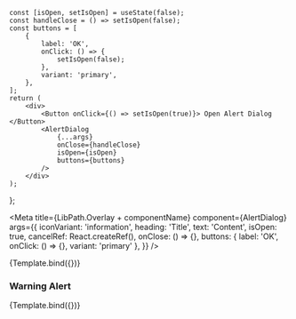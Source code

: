 
    const [isOpen, setIsOpen] = useState(false);
    const handleClose = () => setIsOpen(false);
    const buttons = [
        {
            label: 'OK',
            onClick: () => {
                setIsOpen(false);
            },
            variant: 'primary',
        },
    ];
    return (
        <div>
            <Button onClick={() => setIsOpen(true)}> Open Alert Dialog </Button>
            <AlertDialog
                {...args}
                onClose={handleClose}
                isOpen={isOpen}
                buttons={buttons}
            />
        </div>
    );
};


<Meta
    title={LibPath.Overlay + componentName}
    component={AlertDialog}
    args={{
        iconVariant: 'information',
        heading: 'Title',
        text: 'Content',
        isOpen: true,
        cancelRef: React.createRef(),
        onClose: () => {},
        buttons: { label: 'OK', onClick: () => {}, variant: 'primary' },
    }}
/>

<DocsPageHeader
    title={componentName}
    description=" This component is used to create an overlay that displays an alert. Pressing the button opens the AlertDialog."
    addImportantNote={false}
    variant="stable"
/>

<Canvas withToolbar>
    <Story name="Base">{Template.bind({})}</Story>
</Canvas>

<DocsPageBodyComponents addStories={true} />

### Warning Alert

<Canvas withToolbar>
    <Story
        name="Warning Alert"
        args={{
            iconVariant: 'warning',
            heading: 'Something went wrong!',
            text: 'Please try again',
        }}
    >
        {Template.bind({})}
    </Story>
</Canvas>
